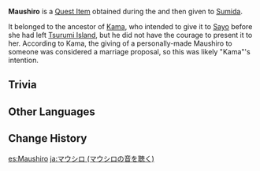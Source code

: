 {{About|the item obtained during [[Octave of the Maushiro]]|the item obtained during [[A Particularly Particular Author]]|Maushiro (A Particularly Particular Author)}}
{{Item Infobox
|title         = Maushiro
|id            = 100952
|image         = Item Maushiro.png
|type          = Quest Items
|description   = The item that Sumida sent you to find.<br>This Maushiro appears to have been left behind by [["Kama"|someone]] before they left Tsurumi Island.<br>According to what [[Ruu]] tells you, the Maushiro are not musical instruments. Instead, they were used by the locals as a means of locating one another amidst the fog that shrouded their home.
|source1       = Obtained during ''[[Octave of the Maushiro]]''
|quest         = Octave of the Maushiro
|related_type  = Chain
|related_item  = Maushiro
|related_order = 2
}}
'''Maushiro''' is a [[Quest Item]] obtained during the {{Quest|Octave of the Maushiro}} and then given to [[Sumida]].

It belonged to the ancestor of [[Kama]], who intended to give it to [["Sayo"|Sayo]] before she had left [[Tsurumi Island]], but he did not have the courage to present it to her. According to Kama, the giving of a personally-made Maushiro to someone was considered a marriage proposal, so this was likely "Kama"'s intention.

==Trivia==
{{Transclude|Maushiro (A Particularly Particular Author)|Trivia}}

==Other Languages==
{{Other Languages|Maushiro (A Particularly Particular Author)}}

==Change History==
{{Change History|2.2}}

[[es:Maushiro]]
[[ja:マウシロ (マウシロの音を聴く)]]